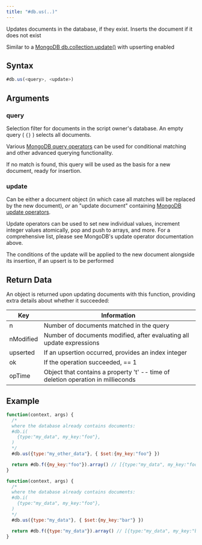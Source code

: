 ```yaml
---
title: "#db.us(..)"
---
```


Updates documents in the database, if they exist. Inserts the document if it does not exist

Similar to a [MongoDB db.collection.update()](https://www.mongodb.com/docs/manual/reference/method/db.collection.update/) with upserting enabled

## Syntax

```js
#db.us(<query>, <update>)
```

## Arguments

### query

Selection filter for documents in the script owner's database. An empty query ( `{}` ) selects all documents.

Various [MongoDB query operators](https://www.mongodb.com/docs/manual/reference/operator/query/) can be used for conditional matching and other advanced querying functionality.

If no match is found, this query will be used as the basis for a new document, ready for insertion.

### update

Can be either a document object (in which case all matches will be replaced by the new document), _or_ an "update document" containing [MongoDB update operators](https://www.mongodb.com/docs/manual/reference/operator/update/).

Update operators can be used to set new individual values, increment integer values atomically, pop and push to arrays, and more. For a comprehensive list, please see MongoDB's update operator documentation above.

The conditions of the update will be applied to the new document alongside its insertion, if an upsert is to be performed

## Return Data

An object is returned upon updating documents with this function, providing extra details about whether it succeeded:

| Key       | Information                                                                      |
| --------- | -------------------------------------------------------------------------------- |
| n         | Number of documents matched in the query                                         |
| nModified | Number of documents modified, after evaluating all update expressions            |
| upserted  | If an upsertion occurred, provides an index integer                              |
| ok        | If the operation succeeded, == 1                                                 |
| opTime    | Object that contains a property 't' -- time of deletion operation in millieconds |

## Example

```js
function(context, args) {
  /*
  where the database already contains documents:
  #db.i(
    {type:"my_data", my_key:"foo"},
  )
  */
  #db.us({type:"my_other_data"}, { $set:{my_key:"foo"} })

  return #db.f({my_key:"foo"}).array() // [{type:"my_data", my_key:"foo"}, {type:"my_other_data", my_key:"foo"}]
}
```

```js
function(context, args) {
  /*
  where the database already contains documents:
  #db.i(
    {type:"my_data", my_key:"foo"},
  )
  */
  #db.us({type:"my_data"}, { $set:{my_key:"bar"} })

  return #db.f({type:"my_data"}).array() // [{type:"my_data", my_key:"bar"}]
}
```
